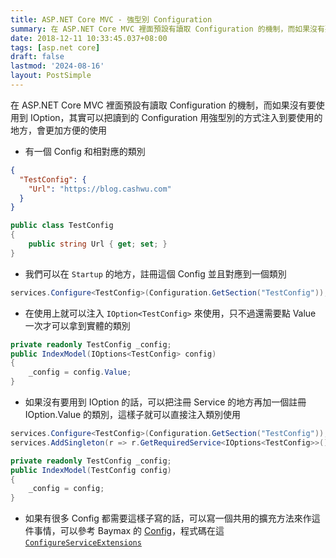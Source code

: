 ```yaml
---
title: ASP.NET Core MVC - 強型別 Configuration
summary: 在 ASP.NET Core MVC 裡面預設有讀取 Configuration 的機制，而如果沒有要使用到 IOption，其實可以把讀到的 Configuration 用強型別的方式注入到要使用的地方，會更加方便的使用
date: 2018-12-11 10:33:45.037+08:00
tags: [asp.net core]
draft: false
lastmod: '2024-08-16'
layout: PostSimple
---
```


在 ASP.NET Core MVC 裡面預設有讀取 Configuration 的機制，而如果沒有要使用到 IOption，其實可以把讀到的 Configuration 用強型別的方式注入到要使用的地方，會更加方便的使用

- 有一個 Config 和相對應的類別

```json
{
  "TestConfig": {
    "Url": "https://blog.cashwu.com"
  }
}
```

```csharp
public class TestConfig
{
	public string Url { get; set; }
}
```

- 我們可以在 `Startup` 的地方，註冊這個 Config 並且對應到一個類別

```csharp
services.Configure<TestConfig>(Configuration.GetSection("TestConfig"));
```

- 在使用上就可以注入 `IOption<TestConfig>` 來使用，只不過還需要點 Value 一次才可以拿到實體的類別

```csharp
private readonly TestConfig _config;
public IndexModel(IOptions<TestConfig> config)
{
	_config = config.Value;
}
```

- 如果沒有要用到 IOption 的話，可以把注冊 Service 的地方再加一個註冊 IOption.Value 的類別，這樣子就可以直接注入類別使用

```csharp
services.Configure<TestConfig>(Configuration.GetSection("TestConfig"));
services.AddSingleton(r => r.GetRequiredService<IOptions<TestConfig>>().Value);
```

```csharp
private readonly TestConfig _config;
public IndexModel(TestConfig config)
{
	_config = config;
}
```

- 如果有很多 Config 都需要這樣子寫的話，可以寫一個共用的擴充方法來作這件事情，可以參考 Baymax 的 [Config](https://github.com/cashwu/Baymax#config)，程式碼在這 [`ConfigureServiceExtensions`](https://github.com/cashwu/Baymax/blob/master/Src/Baymax/Extension/ConfigureServiceExtensions.cs#L49)
